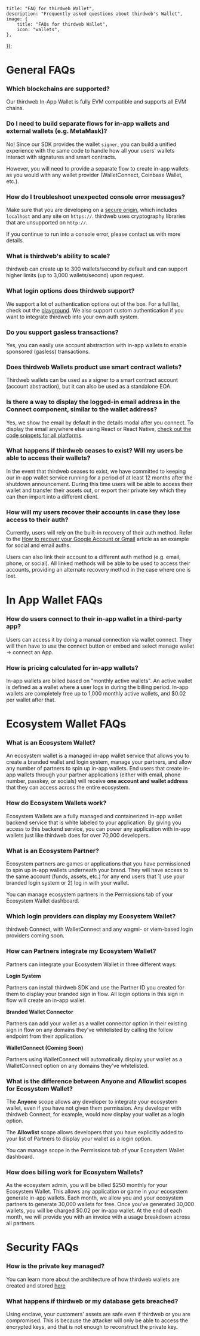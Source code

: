 
	title: "FAQ for thirdweb Wallet",
	description: "Frequently asked questions about thirdweb's Wallet",
	image: {
		title: "FAQs for thirdweb Wallet",
		icon: "wallets",
	},
});

# General FAQs

### Which blockchains are supported?

Our thirdweb In-App Wallet is fully EVM compatible and supports all EVM chains.

### Do I need to build separate flows for in-app wallets and external wallets (e.g. MetaMask)?

No! Since our SDK provides the wallet `signer`, you can build a unified experience with the same code to handle how all your users' wallets interact with signatures and smart contracts.

However, you will need to provide a separate flow to create in-app wallets as you would with any wallet provider (WalletConnect, Coinbase Wallet, etc.).

### How do I troubleshoot unexpected console error messages?

Make sure that you are developing on a [secure origin](https://www.chromium.org/Home/chromium-security/prefer-secure-origins-for-powerful-new-features/), which includes `localhost` and any site on `https://`. thirdweb uses cryptography libraries that are unsupported on `http://`.

If you continue to run into a console error, please contact us with more details.

### What is thirdweb's ability to scale?

thirdweb can create up to 300 wallets/second by default and can support higher limits (up to 3,000 wallets/second) upon request.

### What login options does thirdweb support?

We support a lot of authentication options out of the box. For a full list, check out the [playground](https://playground.thirdweb.com/connect/sign-in/button). We also support custom authentication if you want to integrate thirdweb into your own auth system.

### Do you support gasless transactions?

Yes, you can easily use account abstraction with in-app wallets to enable sponsored (gasless) transactions.

### Does thirdweb Wallets product use smart contract wallets?

Thirdweb wallets can be used as a signer to a smart contract account (account abstraction), but it can also be used as a standalone EOA.

### Is there a way to display the logged-in email address in the Connect component, similar to the wallet address?

Yes, we show the email by default in the details modal after you connect. To display the email anywhere else using React or React Native, [check out the code snippets for all platforms](/connect/in-app-wallet/how-to/interact-with-wallets#get-the-user-email).

### What happens if thirdweb ceases to exist? Will my users be able to access their wallets?

In the event that thirdweb ceases to exist, we have committed to keeping our in-app wallet service running for a period of at least 12 months after the shutdown announcement. During this time users will be able to access their wallet and transfer their assets out, or export their private key which they can then import into a different client.

### How will my users recover their accounts in case they lose access to their auth?

Currently, users will rely on the built-in recovery of their auth method. Refer to the [How to recover your Google Account or Gmail](https://support.google.com/accounts/answer/7682439?hl=en) article as an example for social and email auths.

Users can also link their account to a different auth method (e.g. email, phone, or social). All linked methods will be able to be used to access their accounts, providing an alternate recovery method in the case where one is lost.

# In App Wallet FAQs

### How do users connect to their in-app wallet in a third-party app?

Users can access it by doing a manual connection via wallet connect. They will then have to use the connect button or embed and select manage wallet -> connect an App.

### How is pricing calculated for in-app wallets?

In-app wallets are billed based on "monthly active wallets". An active wallet is defined as a wallet where a user logs in during the billing period. In-app wallets are completely free up to 1,000 monthly active wallets, and $0.02 per wallet after that.

# Ecosystem Wallet FAQs

### What is an Ecosystem Wallet?

An ecosystem wallet is a managed in-app wallet service that allows you to create a branded wallet and login system, manage your partners, and allow any number of partners to spin up in-app wallets. End users that create in-app wallets through your partner applications (either with email, phone number, passkey, or socials) will receive **one account and wallet address** that they can access across the entire ecosystem.

### How do Ecosystem Wallets work?

Ecosystem Wallets are a fully managed and containerized in-app wallet backend service that is white labeled to your application. By giving you access to this backend service, you can power any application with in-app wallets just like thirdweb does for over 70,000 developers.

### What is an Ecosystem Partner?

Ecosystem partners are games or applications that you have permissioned to spin up in-app wallets underneath your brand. They will have access to the same account (funds, assets, etc.) for any end users that 1) use your branded login system or 2) log in with your wallet.

You can manage ecosystem partners in the Permissions tab of your Ecosystem Wallet dashboard.

### Which login providers can display my Ecosystem Wallet?

thirdweb Connect, with WalletConnect and any wagmi- or viem-based login providers coming soon.

### How can Partners integrate my Ecosystem Wallet?

Partners can integrate your Ecosystem Wallet in three different ways:

**Login System**

Partners can install thirdweb SDK and use the Partner ID you created for them to display your branded sign in flow. All login options in this sign in flow will create an in-app wallet.

**Branded Wallet Connector**

Partners can add your wallet as a wallet connector option in their existing sign in flow on any domains they've whitelisted by calling the follow endpoint from their application.

**WalletConnect (Coming Soon)**

Partners using WalletConnect will automatically display your wallet as a WalletConnect option on any domains they've whitelisted.

### What is the difference between Anyone and Allowlist scopes for Ecosystem Wallet?

The **Anyone** scope allows any developer to integrate your ecosystem wallet, even if you have not given them permission. Any developer with thirdweb Connect, for example, would now display your wallet as a login option.

The **Allowlist** scope allows developers that you have explicitly added to your list of Partners to display your wallet as a login option.

You can manage scope in the Permissions tab of your Ecosystem Wallet dashboard.

### How does billing work for Ecosystem Wallets?

As the ecosystem admin, you will be billed $250 monthly for your Ecosystem Wallet. This allows any application or game in your ecosystem generate in-app wallets. Each month, we allow you and your ecosystem partners to generate 30,000 wallets for free. Once you’ve generated 30,000 wallets, you will be charged $0.02 per in-app wallet. At the end of each month, we will provide you with an invoice with a usage breakdown across all partners.

# Security FAQs

### How is the private key managed?

You can learn more about the architecture of how thirdweb wallets are created and stored [here](/connect/wallet/security)

### What happens if thirdweb or my database gets breached?

Using enclave, your customers' assets are safe even if thirdweb or you are compromised. This is because the attacker will only be able to access the encrypted keys, and that is not enough to reconstruct the private key.

